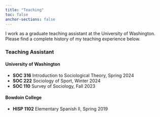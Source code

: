 ```yaml
---
title: "Teaching"
toc: false
anchor-sections: false
---
```


I work as a graduate teaching assistant at the University of Washington. Please find a complete history of my teaching experience below.

### **Teaching Assistant**

#### University of Washington

-   **SOC 316** Introduction to Sociological Theory, Spring 2024
-   **SOC 222** Sociology of Sport, Winter 2024
-   **SOC 110** Survey of Sociology, Fall 2023

#### Bowdoin College

-   **HISP 1102** Elementary Spanish II, Spring 2019

